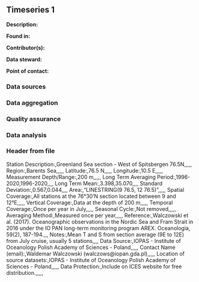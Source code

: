 ## Timeseries 1

**Description:** 


**Found in:**

**Contributor(s):**

**Data steward:**

**Point of contact:**

### Data sources

### Data aggregation

### Quality assurance

### Data analysis

### Header from file
Station Description:,Greenland Sea section - West of Spitsbergen 76.5N,,,,,
Region:,Barents Sea,,,,,
Latitude:,76.5 N,,,,,
Longitude:,10.5 E,,,,,
Measurement Depth/Range:,200 m,,,,,
Long Term Averaging Period:,1996-2020,1996-2020,,,,
Long Term Mean:,3.398,35.070,,,,
Standard Deviation:,0.567,0.044,,,,
Area:,"LINESTRING(9 76.5, 12 76.5)",,,,,
Spatial Coverage:,All stations at the 76°30'N section located between 9 and 12°E,,,,,
Vertical Coverage:,Data at the depth of 200 m,,,,,
Temporal Coverage:,Once per year in July,,,,,
Seasonal Cycle:,Not removed,,,,,
Averaging Method:,Measured once per year,,,,,
Reference:,Walczowski et al. (2017). Oceanographic observations in the Nordic Sea and Fram Strait in 2016 under the IO PAN long-term monitoring program AREX. Oceanologia, 59(2), 187-194.,,,
Notes:,Mean T and S from section average (9E to 12E) from July cruise, usually 5 stations,,,,
Data Source:,IOPAS - Institute of Oceanology Polish Academy of Sciences - Poland,,,,,
Contact Name (email):,Waldemar Walczowski (walczows@iopan.gda.pl),,,,,
Location of source datasets:,IOPAS - Institute of Oceanology Polish Academy of Sciences - Poland,,,,,
Data Protection:,Include on ICES website for free distribution.,,,,,
